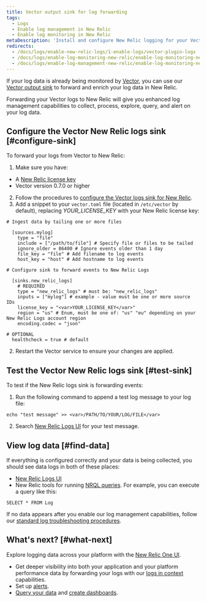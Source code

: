 ```yaml
---
title: Vector output sink for log forwarding
tags:
  - Logs
  - Enable log management in New Relic
  - Enable log monitoring in New Relic
metaDescription: 'Install and configure New Relic logging for your Vector output sink, so you can use our enhanced log management capabilities.'
redirects:
  - /docs/logs/enable-new-relic-logs/1-enable-logs/vector-plugin-logs
  - /docs/logs/enable-log-monitoring-new-relic/enable-log-monitoring-new-relic/vector-plugin-log-forwarding
  - /docs/logs/enable-log-management-new-relic/enable-log-monitoring-new-relic/vector-output-sink-log-forwarding/
---
```


If your log data is already being monitored by [Vector](https://vector.dev/), you can use our [Vector output sink](https://vector.dev/docs/reference/sinks/new_relic_logs/) to forward and enrich your log data in New Relic.

Forwarding your Vector logs to New Relic will give you enhanced log management capabilities to collect, process, explore, query, and alert on your log data.

## Configure the Vector New Relic logs sink [#configure-sink]

To forward your logs from Vector to New Relic:

1. Make sure you have:
* A [New Relic license key](/docs/apis/intro-apis/new-relic-api-keys/#ingest-license-key)
* Vector version 0.7.0 or higher
2. Follow the procedures to [configure the Vector logs sink for New Relic](https://vector.dev/docs/reference/sinks/new_relic_logs/).
3. Add a snippet to your `vector.toml` file (located in `/etc/vector` by default), replacing <var>YOUR_LICENSE_KEY</var> with your New Relic license key:

  ```
  # Ingest data by tailing one or more files

    [sources.mylog]
      type = "file"
      include = ["/path/to/file"] # Specify file or files to be tailed
      ignore_older = 86400 # Ignore events older than 1 day
      file_key = "file" # Add filename to log events
      host_key = "host" # Add hostname to log events
  
  # Configure sink to forward events to New Relic Logs

    [sinks.new_relic_logs]
      # REQUIRED
      type = "new_relic_logs" # must be: "new_relic_logs"
      inputs = ["mylog"] # example - value must be one or more source IDs
      license_key = "<var>YOUR_LICENSE_KEY</var>"
      region = "us" # Enum, must be one of: "us" "eu" depending on your New Relic Logs account region
      encoding.codec = "json"
  
  # OPTIONAL
    healthcheck = true # default
  ```

2. Restart the Vector service to ensure your changes are applied.

## Test the Vector New Relic logs sink [#test-sink]

To test if the New Relic logs sink is forwarding events:

1. Run the following command to append a test log message to your log file:

  ```
  echo "test message" >> <var>/PATH/TO/YOUR/LOG/FILE</var>
  ```

2. Search [New Relic Logs UI](https://one.newrelic.com/launcher/logger.log-launcher) for your test message.

## View log data [#find-data]

If everything is configured correctly and your data is being collected, you should see data logs in both of these places:

* [New Relic Logs UI](https://one.newrelic.com/launcher/logger.log-launcher)
* New Relic tools for running [NRQL queries](/docs/chart-builder/use-chart-builder/choose-data/use-advanced-nrql-mode-specify-data). For example, you can execute a query like this:

```
SELECT * FROM Log
```

If no data appears after you enable our log management capabilities, follow our [standard log troubleshooting procedures](/docs/logs/log-management/troubleshooting/no-log-data-appears-ui/).

## What's next? [#what-next]

Explore logging data across your platform with the [New Relic One UI](/docs/logs/log-management/ui-data/use-logs-ui/).

* Get deeper visibility into both your application and your platform performance data by forwarding your logs with our [logs in context](/docs/logs/enable-log-management-new-relic/configure-logs-context/configure-logs-context-apm-agents/) capabilities.
* Set up [alerts](/docs/alerts-applied-intelligence/new-relic-alerts/alert-conditions/create-alert-conditions/).
* [Query your data](/docs/query-your-data/explore-query-data/get-started/introduction-querying-new-relic-data/) and [create dashboards](/docs/query-your-data/explore-query-data/dashboards/introduction-dashboards/).

